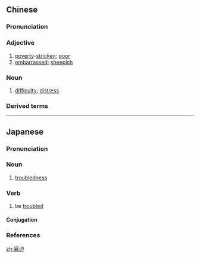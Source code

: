 ==Chinese==
{{zh-forms}}

===Pronunciation===
{{zh-pron
|m=jiǒngpò
|c=kwan3 bik1,kwan5 baak1
|mn=xm,zz,tw:kūn-pek/qz:kǔn-piak
|cat=a,n
}}

===Adjective===
{{zh-adj}}

# [[poverty]]-[[stricken]]; [[poor]]
# [[embarrassed]]; [[sheepish]]

===Noun===
{{zh-noun}}

# [[difficulty]]; [[distress]]

===Derived terms===
{{zh-der|呼吸窘迫}}

----

==Japanese==
{{ja-kanjitab|きん|はく|k2=ぱく|yomi=o}}

===Pronunciation===
{{ja-pron|yomi=kanon|きんぱく|acc=0|acc_ref=DJR}}

===Noun===
{{ja-noun|きんぱく}}

# [[troubledness]]

===Verb===
{{ja-verb-suru|tr=intrans|きんぱく}}

# be [[troubled]]

====Conjugation====
{{ja-suru|きんぱく}}

===References===
<references/>

[[zh:窘迫]]